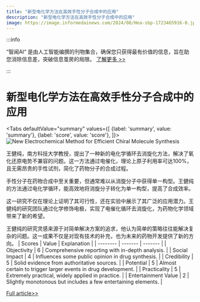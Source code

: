 ```yaml
---
title: "新型电化学方法在高效手性分子合成中的应用"
description: "新型电化学方法在高效手性分子合成中的应用"
image: https://image.informedainews.com/2024/08/Hea-sbp-1723465916-0.jpg
---
```



:::info

“智闻AI“ 是由人工智能编撰的刊物集合，确保您只获得最有价值的信息，旨在助您消除信息差，突破信息茧房的局限。  [了解更多 >>](/)

:::

# 新型电化学方法在高效手性分子合成中的应用


<Tabs
	defaultValue="summary"
	values={[
	{label: 'summary', value: 'summary'},
	{label: 'score', value: 'score'},
]}>
<TabItem value="summary">
<img
  src="https://image.informedainews.com/2024/08/Hea-sbp-1723465916-0.jpg"
  alt="New Electrochemical Method for Efficient Chiral Molecule Synthesis"
/>



王健纯，南方科技大学教授，提出了一种新的电化学循环去消旋化方法，解决了氧化还原电势不兼容的问题。这一方法通过电催化，理论上原子利用率可达100%，且无需昂贵的手性试剂，简化了药物分子的合成过程。

手性分子在药物合成中至关重要，但通常难以从消旋分子中获得单一构型。王健纯的方法通过电化学循环，能高效地将消旋分子转化为单一构型，提高了合成效率。

这一研究不仅在理论上证明了其可行性，还在实验中展示了其广泛的应用潜力。王健纯的研究团队通过化学修饰电极，实现了电催化循环去消旋化，为药物化学领域带来了新的希望。

王健纯的研究灵感来源于对简单解决方案的追求，他认为简单的策略往往能解决复杂的问题。这一成果不仅是对现有技术的补充，也为未来的药物开发提供了新的方向。
</TabItem>
<TabItem value="score">
	| Scores     | Value   | Explanation |
	| -------- | ------- | ------- |
	| Objectivity  | 6    | Comprehensive reporting with in-depth analysis.    |
	| Social Impact | 4     | Influences some public opinion in drug synthesis.    |
	| Credibility    | 5    | Solid evidence from authoritative sources.    |
	| Potential    | 5    | Almost certain to trigger larger events in drug development.    |
	| Practicality    | 5    | Extremely practical, widely applied in practice.    |
	| Entertainment Value    | 2    | Slightly monotonous but includes a few entertaining elements.    |
</TabItem>
</Tabs>

[Full article>>](https://www.mittrchina.com/news/detail/13621)
